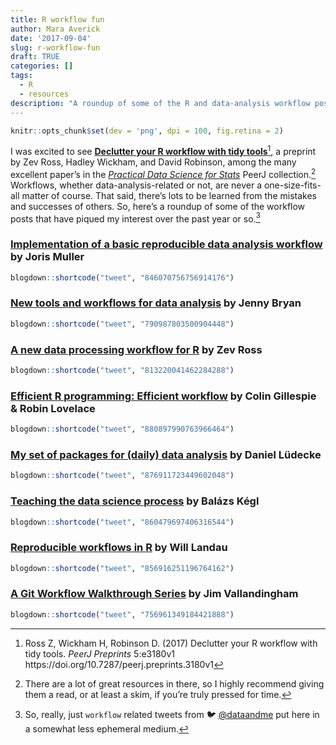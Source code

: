 ```yaml
---
title: R workflow fun
author: Mara Averick
date: '2017-09-04'
slug: r-workflow-fun
draft: TRUE
categories: []
tags:
  - R
  - resources
description: "A roundup of some of the R and data-analysis workflow posts that have piqued my interest over the past year or so."
---
```


```r
knitr::opts_chunk$set(dev = 'png', dpi = 100, fig.retina = 2)
```

I was excited to see [**Declutter your R workflow with tidy tools**](https://peerj.com/preprints/3180/)[^RossWickhamRobinson], a preprint by Zev Ross, Hadley Wickham, and David Robinson, among the many excellent paper's in the [_Practical Data Science for Stats_](https://peerj.com/collections/50-practicaldatascistats/) PeerJ collection.[^1] Workflows, whether data-analysis-related or not, are never a one-size-fits-all matter of course. That said, there's lots to be learned from the mistakes and successes of others. So, here's a roundup of some of the workflow posts that have piqued my interest over the past year or so.[^2]

### [Implementation of a basic reproducible data analysis workflow](http://blog.jom.link/implementation_basic_reproductible_workflow.html) by Joris Muller

```r
blogdown::shortcode("tweet", "846070756756914176")
```

### [New tools and workflows for data analysis](https://speakerdeck.com/jennybc/new-tools-and-workflows-for-data-analysis) by Jenny Bryan

```r
blogdown::shortcode("tweet", "790987803500904448")
```

### [A new data processing workflow for R](http://zevross.com/blog/2015/01/13/a-new-data-processing-workflow-for-r-dplyr-magrittr-tidyr-ggplot2/) by Zev Ross

```r
blogdown::shortcode("tweet", "813220041462284288")
```

### [Efficient R programming: Efficient workflow](https://csgillespie.github.io/efficientR/workflow.html) by Colin Gillespie & Robin Lovelace  

```r
blogdown::shortcode("tweet", "880897990763966464")
```

### [My set of packages for (daily) data analysis](https://strengejacke.wordpress.com/2017/06/19/my-set-of-packages-for-daily-data-analysis-rstats/) by Daniel Lüdecke

```r
blogdown::shortcode("tweet", "876911723449602048")
```

### [Teaching the data science process](https://medium.com/towards-data-science/teaching-the-data-science-process-f1e9d6f87ad5) by Balázs Kégl

```r
blogdown::shortcode("tweet", "860479697406316544")
```

### [Reproducible workflows in R](http://will-landau.com/2016/06/14/workflow/) by Will Landau

```r
blogdown::shortcode("tweet", "856916251196764162")
```

### [A Git Workflow Walkthrough Series](http://vallandingham.me/git-workflow.html) by Jim Vallandingham

```r
blogdown::shortcode("tweet", "756961349184421888")
```

[^1]: There are a lot of great resources in there, so I highly recommend giving them a read, or at least a skim, if you're truly pressed for time.

[^RossWickhamRobinson]: Ross Z, Wickham H, Robinson D. (2017) Declutter your R workflow with tidy tools. _PeerJ Preprints_ 5:e3180v1 https://doi.org/10.7287/peerj.preprints.3180v1

[^2]: So, really, just `workflow` related tweets from 🐦 [\@dataandme](https://twitter.com/dataandme) put here in a somewhat less ephemeral medium.